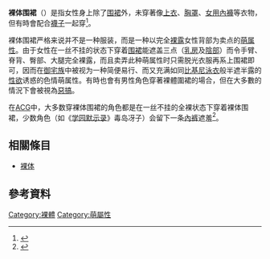 {{Japanese|japanese=裸エプロン|kana=はだかえぷろん|romaji=hadaka epuron}}
'''裸体围裙'''（{{lang-ja|裸エプロン}}）是指女性身上除了[[围裙|围裙]]外，未穿著像[[上衣|上衣]]、[[胸罩|胸罩]]、[[女用內褲|女用內褲]]等衣物，但有時會配合[[襪子|襪子]]一起穿<ref>{{Cite web|title=Urban Dictionary: naked apron|url=https://www.urbandictionary.com/define.php?term=naked%20apron|accessdate=2020-08-20|work=Urban Dictionary|language=en-US|archive-date=2013-04-25|archive-url=https://web.archive.org/web/20130425091318/http://www.urbandictionary.com/define.php?term=naked%20apron|dead-url=no}}</ref>。

裸体围裙严格来说并不是一种服装，而是一种以完全[[裸露|裸露]]女性背部为卖点的[[萌|萌属性]]。由于女性在一丝不挂的状态下穿着[[围裙|围裙]]能遮盖三点（[[乳房|乳房]]及[[陰部|陰部]]）而令手臂、脊背、臀部、大腿完全裸露，而且卖弄此种萌属性时只需脱光衣服再系上围裙即可，因而在[[御宅族|御宅族]]中被视为一种简便易行、而又充满如同[[比基尼泳衣|比基尼泳衣]]般半遮半露的[[性欲|性欲]]诱惑的色情萌属性。有時也會有男性角色穿著裸體圍裙的場合，但在大多數的情況下會被視為[[惡搞|惡搞]]。

在[[ACG|ACG]]中，大多数穿裸体围裙的角色都是在一丝不挂的全裸状态下穿着裸体围裙，少数角色（如《[[学园默示录|学园默示录]]》毒岛冴子）会留下一条[[內裤|內裤]]遮羞<ref>{{Cite web|title=日本杂志促销新手段，附属裸体围裙「毒岛冴子」手办|url=http://acg.178.com/201009/78192589096.html|accessdate=2015-08-24|archiveurl=https://web.archive.org/web/20160527220706/http://acg.178.com/201009/78192589096.html|archivedate=2016-05-27|dead-url=yes}}</ref>。

==相關條目==
* [[裸体|裸体]]

==參考資料==
{{reflist}}

{{Nudity}}

[[Category:裸體|Category:裸體]]
[[Category:萌屬性|Category:萌屬性]]